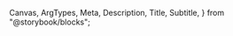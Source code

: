   Canvas,
  ArgTypes,
  Meta,
  Description,
  Title,
  Subtitle,
} from "@storybook/blocks";

<Meta of={ComboboxStories} title="Docs" />

<Title of={ComboboxStories} />
<Subtitle of={ComboboxStories} />
<ComponentDetails />

<Description of={ComboboxStories} />

## Usage notes

### General notes

- Combobox uses `.spectrum-PickerButton` instead of a `.spectrum-Picker`
- The following classes must be added:
  - `.spectrum-Combobox-textfield` is required on the Textfield outer element (`.spectrum-Textfield`)
  - `.spectrum-Combobox-input` is required on the `<input>` element inside of Textfields (`.spectrum-Textfield-input`)
  - `.spectrum-Combobox-button` is required on the FieldButton (`.spectrum-ActionButton spectrum-ActionButton--sizeM`)

### Indicating validity and focus

Validity and focus must be bubbled up to the parent so descendants siblings can be styled. Implementations should add the following classes to the `.spectrum-Combobox` parent class in the following situations:

- `.is-focused` - when the input or button is focused with the mouse
- `.is-keyboardFocused` - when the input or button is focused with the keyboard
- `.is-valid` - when the input has an explicit valid state
- `.is-invalid` - when the input has an explicit invalid state
- `.is-disabled` - when the control is disabled; should also add to the `.spectrum-Combobox-textfield` and include a `[disabled]` attribute to the `.spectrum-Combobox-button`
- `.is-loading` - when the progress circle is being shown

## Standard variants

### Standard - open

<Canvas of={ComboboxStories.Default} />

### Standard - with label

<Canvas of={ComboboxStories.WithLabel} />

### Standard - closed

<Canvas of={ComboboxStories.Closed} />

### Standard - invalid

<Canvas of={ComboboxStories.Invalid} />

### Standard - loading

<Canvas of={ComboboxStories.Loading} />

### Standard - disabled

<Canvas of={ComboboxStories.Disabled} />

## Quiet variants

### Quiet - open

<Canvas of={ComboboxStories.Quiet} />

### Quiet - with label

<Canvas of={ComboboxStories.QuietWithLabel} />

### Quiet - closed

<Canvas of={ComboboxStories.QuietClosed} />

### Quiet - invalid

<Canvas of={ComboboxStories.QuietInvalid} />

### Quiet - loading

<Canvas of={ComboboxStories.QuietLoading} />

### Quiet - disabled

<Canvas of={ComboboxStories.QuietDisabled} />

## Properties

The component accepts the following inputs (properties):

<ArgTypes />

## Tagged releases

<TaggedReleases />
